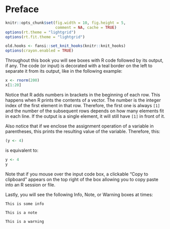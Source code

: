 # Preface {-}

```r
knitr::opts_chunk$set(fig.width = 10, fig.height = 5,
                      comment = NA, cache = TRUE) 
options(rt.theme = "lightgrid")
options(rt.fit.theme = "lightgrid")
```

```r
old.hooks <- fansi::set_knit_hooks(knitr::knit_hooks)
options(crayon.enabled = TRUE)
```

Throughout this book you will see boxes with R code followed by its output, if any. The code (or input) is decorated with a teal border on the left to separate it from its output, like in the following example:

```r
x <- rnorm(200)
x[1:20]
```

Notice that R adds numbers in brackets in the beginning of each row. This happens when R prints the contents of a vector. The number is the integer index of the first element in that row. Therefore, the first one is always `[1]` and the number of the subsequent rows depends on how many elements fit in each line. If the output is a single element, it will still have `[1]` in front of it.  

Also notice that if we enclose the assignment operation of a variable in parentheses, this prints the resulting value of the variable. Therefore, this:

```r
(y <- 4)
```

is equivalent to:

```r
y <- 4
y
```

Note that if you mouse over the input code box, a clickable "Copy to clipboard" appears on the top right of the box allowing you to copy paste into an R session or file.

Lastly, you will see the following Info, Note, or Warning boxes at times:

```block
This is some info
```

```block
This is a note
```

```block
This is a warning
```